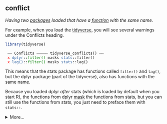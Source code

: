 ## conflict

<dfn>Having two [packages](p.html#package) loaded that have a [function](f.html#function) with the same name.</dfn>

For example, when you load the [tidyverse](t.html#tidyverse), you will see several warnings under the Conflicts heading.

```r
library(tidyverse)
```

<code>
── Conflicts ───── tidyverse_conflicts() ──<br>
<span style="color:red;">x</span> <span style="color:rgb(52,101,164);">dplyr</span>::<span style="color:green;">filter()</span> masks <span style="color:rgb(52,101,164);">stats</span>::filter()<br>
<span style="color:red;">x</span> <span style="color:rgb(52,101,164);">lag()</span>::<span style="color:green;">filter()</span> masks <span style="color:rgb(52,101,164);">stats</span>::lag()
</code>

This means that the stats package has functions called `filter()` and `lag()`, but the dplyr package (part of the tidyverse), also has functions with the same name.

Because you loaded dplyr *after* stats (which is loaded by default when you start R), the functions from dplyr [mask](#mask) the functions from stats, but you can still use the functions from stats, you just need to preface them with `stats::`.

<details>
  <summary>More...</summary>

Sometime, the two functions do totally different things. There just aren't enough names to go around; this is why all packages aren't loaded by default. For example, `stats::filter()` applies linear filtering to a time series, while `dplyr::filter()` subsets a data frame.

```r
stats::filter(1:10, rep(1, 3))
```


```r
dplyr::filter(tidyr::table1, country == "Afghanistan")
```

In other cases, a package will name a function the same as a base R function on purpose, in order to do the same thing with more features. For example, `base::setdiff()` and `dplyr::setdiff()` both return rows from the first table that are not in the second table, but the base R version requires columns to be in the same order, while the dplyr version does not. 

```r
# define overlapping tables
t1 <- data.frame(a = 1:3, b = 1:3)
t2 <- data.frame(b = 2:4, a = 2:4)

# concludes all t1 rows are not in t2
base::setdiff(t1, t2)
```

```r
# concludes only 1 t1 row is not in t2
dplyr::setdiff(t1, t2)
```

</details>
